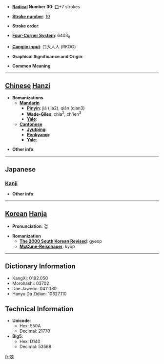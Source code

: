 * '''[[Wiktionary:Chinese radical index| Radical]] Number 30''': [[Wiktionary:Chinese radical index 口|口]]+7 strokes

* '''[[Wiktionary:Chinese total strokes index|Stroke number]]''': [[Wiktionary:Chinese total strokes index 10|10]]

* '''Stroke order''': 

* '''[[Wiktionary:Chinese four corner index|Four-Corner System]]''': 6403<sub>8</sub>

* '''[[Wiktionary:Chinese Cangjie index|Cangjie input]]''': 口大人人 (RKOO)

* '''Graphical Significance and Origin''': 

* '''Common Meaning'''

----

== [[Chinese]] [[Hanzi]] ==

* '''Romanizations'''
** '''[[Mandarin]]'''
*** '''[[Pinyin]]''': jiá (jia2), qiǎn (qian3)
*** '''[[Wade-Giles]]''': chia<sup>2</sup>, ch'ien<sup>3</sup>
*** '''[[Yale]]''': 
** '''[[Cantonese]]'''
*** '''[[Jyutping]]''':
*** '''[[Penkyamp]]''': 
*** '''[[Yale]]''': 

* '''Other info''': 

----

==Japanese==
===[[Kanji]]===
{{kanji|on readings=[[きょう]] (kyō), [[こう]] (kō), [[けん]] (ken)
|kun readings=
}}

* '''Other info''':  

----

== [[Korean]] [[Hanja]] ==

* '''Pronunciation''': 겹

* '''Romanization'''
** '''[[The 2000 South Korean Revised Romanization|The 2000 South Korean Revised]]''': gyeop
** '''[[McCune-Reischauer]]''': kyŏp

----

== Dictionary Information ==

* KangXi: 0192.050
* Morohashi: 03702
* Dae Jaweon: 0411.130
* Hanyu Da Zidian: 10627.110

== Technical Information ==

* '''Unicode''':
** Hex: 550A
** Decimal: 21770
* '''Big5''':
** Hex: D140
** Decimal: 53568

[[fr:唊]]
